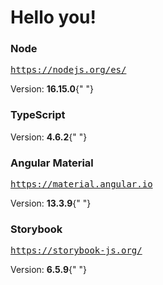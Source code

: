 
<Meta title="Internal Libraries/Intro" />

<style>{`
  .box {
    margin: 2rem 0;
    padding: 2rem;
    background: rgba(233,233,233,0.7);
    border-radius: 3px;
  }
  h3,p{
    color: #1a6cb3 !important
  }
  strong{
    color: #391d71
  }
  a{
     color: #391d71  !important;
     opacity: 0.6
  }
`}</style>

# Hello you!

<div class="box">
  <h3> Node </h3>
  <a href="https://nodejs.org/es/"> <pre>https://nodejs.org/es/</pre> </a>
  <p>
    Version: <strong>16.15.0</strong>{" "}
  </p>
</div>
<div class="box">
  <h3> TypeScript </h3>

  <p>
    Version: <strong>4.6.2</strong>{" "}
  </p>
</div>
<div class="box">
  <h3> Angular Material </h3>
  <a href="https://material.angular.io"> <pre>https://material.angular.io</pre> </a>
  <p>
    Version: <strong>13.3.9</strong>{" "}
  </p>
</div>
<div class="box">
  <h3> Storybook </h3>
  <a href="https://storybook-js.org/"><pre>https://storybook-js.org/</pre></a>
  <p>
    Version: <strong>6.5.9</strong>{" "}
  </p>
</div>
